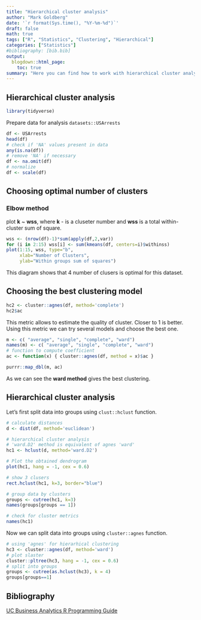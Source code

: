 ```yaml
---
title: "Hierarchical cluster analysis"
author: "Mark Goldberg"
date: '`r format(Sys.time(), "%Y-%m-%d")`'
draft: false
math: true
tags: ["R", "Statistics", "Clustering", "Hierarchical"]
categories: ["Statistics"]
#bibliography: [bib.bib]
output:
  blogdown::html_page:
    toc: true
summary: "Here you can find how to work with hierarchical cluster analysis, how choose number of cluseter and how to choose the best model."
---
```

## Hierarchical cluster analysis

```r
library(tidyverse)
```
Prepare data for analysis `datasets::USArrests`  
```r
df <- USArrests
head(df)
# check if 'NA' values present in data
any(is.na(df))
# remove 'NA' if necessary
df <- na.omit(df)
# normalize
df <- scale(df)
```
## Choosing optimal number of clusters
### Elbow method
plot **k** ~ **wss**, where **k** - is a cluseter number and **wss** is a total within-cluster sum of square.

```r
wss <- (nrow(df)-1)*sum(apply(df,2,var))
for (i in 2:15) wss[i] <- sum(kmeans(df, centers=i)$withinss)
plot(1:15, wss, type="b",
     xlab="Number of Clusters",
     ylab="Within groups sum of squares")
```
This diagram shows that 4 number of clusers is optimal for this dataset.

## Choosing the best clustering model

```r
hc2 <- cluster::agnes(df, method='complete')
hc2$ac
```

This metric allows to estimate the quality of cluster. Closer to 1 is better.  
Using this metric we can try several models and choose the best one.  

```r
m <- c( "average", "single", "complete", "ward")
names(m) <- c( "average", "single", "complete", "ward")
# function to compute coefficient
ac <- function(x) { cluster::agnes(df, method = x)$ac }

purrr::map_dbl(m, ac)
```
As we can see the **ward method** gives the best clustering.

## Hierarchical cluster analysis
Let's first split data into groups using `clust::hclust` function.  

```r
# calculate distances
d <- dist(df, method='euclidean')

# hierarchical cluster analysis
# 'ward.D2' method is equivalent of agnes 'ward'
hc1 <- hclust(d, method='ward.D2')

# Plot the obtained dendrogram
plot(hc1, hang = -1, cex = 0.6)

# show 3 clusers
rect.hclust(hc1, k=3, border="blue")
```

```r
# group data by clusters
groups <- cutree(hc1, k=3)
names(groups[groups == 1])

# check for cluster metrics
names(hc1)
```

Now we can split data into groups using `cluster::agnes` function.  

```r
# using 'agnes' for hierarhical clustering
hc3 <- cluster::agnes(df, method='ward')
# plot slaster
cluster::pltree(hc3, hang = -1, cex = 0.6)
# split into groups
groups <- cutree(as.hclust(hc3), k = 4)
groups[groups==1]
```

## Bibliography
[UC Business Analytics R Programming Guide](https://uc-r.github.io/hc_clustering)